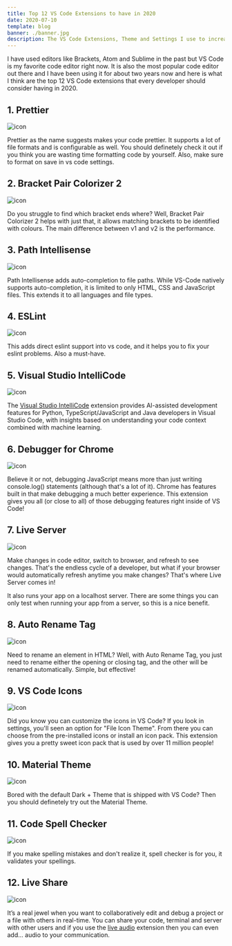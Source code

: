 ```yaml
---
title: Top 12 VS Code Extensions to have in 2020
date: 2020-07-10
template: blog
banner: ./banner.jpg
description: The VS Code Extensions, Theme and Settings I use to increase my productivity
---
```


I have used editors like Brackets, Atom and Sublime in the past but VS Code is my favorite code editor right now. It is also the most popular code editor out there and I have been using it for about two years now and here is what I think are the top 12 VS Code extensions that every developer should consider having in 2020.

## 1. Prettier

<img src="./prettier.png" alt="icon" />

Prettier as the name suggests makes your code prettier. It supports a lot of file formats and is configurable as well. You should definetely check it out if you think you are wasting time formatting code by yourself. Also, make sure to format on save in vs code settings.

## 2. Bracket Pair Colorizer 2

<img src="./bracket-pair colorizer-2.png" alt="icon" />

Do you struggle to find which bracket ends where? Well, Bracket Pair Colorizer 2 helps with just that, it allows matching brackets to be identified with colours. The main difference between v1 and v2 is the performance.

## 3. Path Intellisense

<img src="./path-intelisense.png" alt="icon" />

Path Intellisense adds auto-completion to file paths. While VS-Code natively supports auto-completion, it is limited to only HTML, CSS and JavaScript files. This extends it to all languages and file types.

## 4. ESLint

<img src="./eslint.png" alt="icon" />

This adds direct eslint support into vs code, and it helps you to fix your eslint problems. Also a must-have.

## 5. Visual Studio IntelliCode

<img src="./vscode-intelicode.png" alt="icon" />

The [Visual Studio IntelliCode](https://go.microsoft.com/fwlink/?linkid=872679) extension provides AI-assisted development features for Python, TypeScript/JavaScript and Java developers in Visual Studio Code, with insights based on understanding your code context combined with machine learning.

## 6. Debugger for Chrome

<img src="./debugger.png" alt="icon" />

Believe it or not, debugging JavaScript means more than just writing console.log() statements (although that's a lot of it). Chrome has features built in that make debugging a much better experience. This extension gives you all (or close to all) of those debugging features right inside of VS Code!

## 7. Live Server

<img src="./lives-erver.png" alt="icon" />

Make changes in code editor, switch to browser, and refresh to see changes. That's the endless cycle of a developer, but what if your browser would automatically refresh anytime you make changes? That's where Live Server comes in!

It also runs your app on a localhost server. There are some things you can only test when running your app from a server, so this is a nice benefit.

## 8. Auto Rename Tag

<img src="./auto-rename-tag.png" alt="icon" />

Need to rename an element in HTML? Well, with Auto Rename Tag, you just need to rename either the opening or closing tag, and the other will be renamed automatically. Simple, but effective!

## 9. VS Code Icons

<img src="./vscode-icons.png" alt="icon" />

Did you know you can customize the icons in VS Code? If you look in settings, you'll seen an option for "File Icon Theme". From there you can choose from the pre-installed icons or install an icon pack. This extension gives you a pretty sweet icon pack that is used by over 11 million people!

## 10. Material Theme

<img src="./material-theme.png" alt="icon" />

Bored with the default Dark + Theme that is shipped with VS Code? Then you should definetely try out the Material Theme.

## 11. Code Spell Checker

<img src="./code-spell-checker.png" alt="icon" />

If you make spelling mistakes and don't realize it, spell checker is for you, it validates your spellings.

## 12. Live Share

<img src="./live-share.png" alt="icon" />

It’s a real jewel when you want to collaboratively edit and debug a project or a file with others in real-time.
You can share your code, terminal and server with other users and if you use the [live audio](https://marketplace.visualstudio.com/items?itemName=MS-vsliveshare.vsliveshare-audio) extension then you can even add… audio to your communication.
